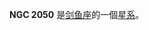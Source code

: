 {{NGCInfoBox|NGCID=NGC 2050|發現者=約翰·弗里德里希·威廉·赫歇爾|發現日期=-年-月-日|其他編號=ESO 56-SC170|曆元=J2000.0|赤經=5時36分38.9秒
|赤緯=-69°23'1"|星座=剑鱼座|星體=星系|星等=9.3|表面亮度=|藍等=9.5}}

'''NGC 2050''' 是[[剑鱼座|剑鱼座]]的一個[[星系|星系]]。

{{NGCReference|2050}}
{{Catalogs|NGC=2050}}